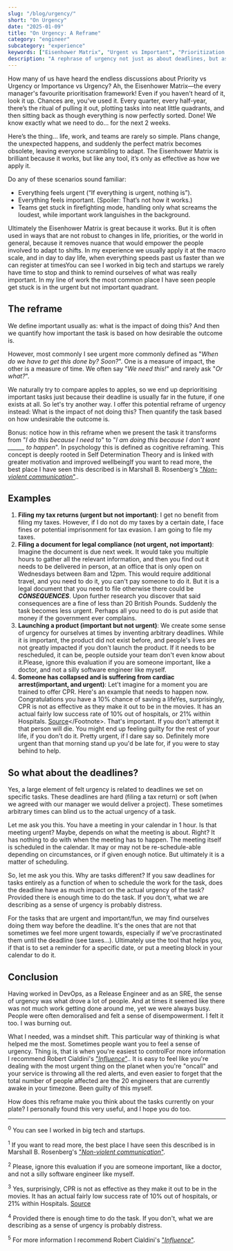 ```yaml
---
slug: "/blog/urgency/"
short: "On Urgency"
date: "2025-01-09"
title: "On Urgency: A Reframe"
category: "engineer"
subcategory: "experience"
keywords: ["Eisenhower Matrix", "Urgent vs Important", "Prioritization techniques", "Practical prioritization strategies", "Engineering management frameworks", "Burnout prevention", "Decision-making frameworks", "Agile prioritization", "Productivity tips", "Reframing prioritization", "engineering productivity", "cognitive reframing", "Self-Determination Theory", "task urgency evaluation", "Agile prioritisation", "time management strategies", "impact-driven prioritisation", "deadlines vs urgency", "practical decision-making frameworks", "Robert Cialdini Influence", "Marshall Rosenberg nonviolent communication"]
description: "A rephrase of urgency not just as about deadlines, but as impact. Explore a reframe of the Eisenhower Matrix and learn how cognitive reframing can help you prioritise tasks effectively while avoiding burnout."
---
```



How many of us have heard the endless discussions about Priority vs Urgency or Importance vs Urgency? Ah, the Eisenhower Matrix—the every manager's favourite prioritisation framework! Even if you haven't heard of it, look it up. Chances are, you've used it. Every quarter, every half-year, there’s the ritual of pulling it out, plotting tasks into neat little quadrants, and then sitting back as though everything is now perfectly sorted. Done! We know exactly what we need to do... for the next 2 weeks.

Here’s the thing... life, work, and teams are rarely so simple. Plans change, the unexpected happens, and suddenly the perfect matrix becomes obsolete, leaving everyone scrambling to adapt. The Eisenhower Matrix is brilliant because it works, but like any tool, it’s only as effective as how we apply it.

Do any of these scenarios sound familiar:
- Everything feels urgent (“If everything is urgent, nothing is”).
- Everything feels important. (Spoiler: That’s not how it works.)
- Teams get stuck in firefighting mode, handling only what screams the loudest, while important work languishes in the background.

Ultimately the Eisenhower Matrix is great because it works. But it is often used in ways that are not robust to changes in life, priorities, or the world in general, because it removes nuance that would empower the people involved to adapt to shifts. In my experience we usually apply it at the macro scale, and in day to day life, when everything speeds past us faster than we can register at times<Footnote presentation="0">You can see I worked in big tech and startups</Footnote> we rarely have time to stop and think to remind ourselves of what was really important. In my line of work the most common place I have seen people get stuck is in the urgent but not important quadrant.

## The reframe

We define important usually as: what is the impact of doing this? And then we quantify how important the task is based on how desirable the outcome is.

However, most commonly I see urgent more commonly defined as "_When do we have to get this done by? Soon?_". One is a measure of impact, the other is a measure of time. We often say "_We need this!_" and rarely ask "_Or what?_". 

We naturally try to compare apples to apples, so we end up deprioritising important tasks just because their deadline is usually far in the future, if one exists at all. So let's try another way. I offer this potential reframe of urgency instead: What is the impact of not doing this? Then quantify the task based on how undesirable the outcome is.

Bonus: notice how in this reframe when we present the task it transforms from "_I do this because I need to_" to "_I am doing this because I don't want ______ to happen_". In psychology this is defined as cognitive reframing. This concept is deeply rooted in Self Determination Theory and is linked with greater motivation and improved wellbeing<Footnote presentation="1">If you want to read more, the best place I have seen this described is in Marshall B. Rosenberg's ["_Non-violent communication_"](https://www.goodreads.com/book/show/3601593-non-violent-communication-a-language-of-life).</Footnote>. 

## Examples

1. **Filing my tax returns (urgent but not important)**: I get no benefit from filing my taxes. However, if I do not do my taxes by a certain date, I face fines or potential imprisonment for tax evasion. I am going to file my taxes.
2. **Filing a document for legal compliance (not urgent, not important)**: Imagine the document is due next week. It would take you multiple hours to gather all the relevant information, and then you find out it needs to be delivered in person, at an office that is only open on Wednesdays between 8am and 12pm. This would require additional travel, and you need to do it, you can't pay someone to do it. But it is a legal document that you need to file otherwise there could be **_CONSEQUENCES_**. Upon further research you discover that said consequences are a fine of less than 20 British Pounds. Suddenly the task becomes less urgent. Perhaps all you need to do is put aside that money if the government ever complains.
3. **Launching a product (important but not urgent)**: We create some sense of urgency for ourselves at times by inventing arbitrary deadlines. While it is important, the product did not exist before, and people's lives are not greatly impacted if you don't launch the product. If it needs to be rescheduled, it can be, people outside your team don't even know about it.<Footnote presentation="2">Please, ignore this evaluation if you are someone important, like a doctor, and not a silly software engineer like myself.</Footnote>
4. **Someone has collapsed and is suffering from cardiac arrest(important, and urgent)**: Let't imagine for a moment you are trained to offer CPR. Here's an example that needs to happen now. Congratulations you have a 10% chance of saving a life<Footnote presentation="3">Yes, surprisingly, CPR is not as effective as they make it out to be in the movies. It has an actual fairly low success rate of 10% out of hospitals, or 21% within Hospitals. [Source](https://www.redcross.org/take-a-class/resources/articles/cpr-facts-and-statistics#:~:text=For%20the%20past%2020%20years,inside%20or%20outside%20the%20hospital.)</Footnote>. That's important. If you don't attempt it that person will die. You might end up feeling guilty for the rest of your life, if you don't do it. Pretty urgent, if I dare say so. Definitely more urgent than that morning stand up you'd be late for, if you were to stay behind to help. 

## So what about the deadlines?

Yes, a large element of felt urgency is related to deadlines we set on specific tasks. These deadlines are hard (filing a tax return) or soft (when we agreed with our manager we would deliver a project). These sometimes arbitrary times can blind us to the actual urgency of a task.

Let me ask you this. You have a meeting in your calendar in 1 hour. Is that meeting urgent? Maybe, depends on what the meeting is about. Right? It has nothing to do with when the meeting has to happen. The meeting itself is scheduled in the calendar. It may or may not be re-schedule-able depending on circumstances, or if given enough notice. But ultimately it is a matter of scheduling.

So, let me ask you this. Why are tasks different? If you saw deadlines for tasks entirely as a function of when to schedule the work for the task, does the deadline have as much impact on the actual urgency of the task?<Footnote presentation="4">Provided there is enough time to do the task. If you don't, what we are describing as a sense of urgency is probably distress.</Footnote>

For the tasks that are urgent and important/fun, we may find ourselves doing them way before the deadline. It's the ones that are not that sometimes we feel more urgent towards, especially if we've procrastinated them until the deadline (see taxes...). Ultimately use the tool that helps you, if that is to set a reminder for a specific date, or put a meeting block in your calendar to do it.

## Conclusion

Having worked in DevOps, as a Release Engineer and as an SRE, the sense of urgency was what drove a lot of people. And at times it seemed like there was not much work getting done around me, yet we were always busy. People were often demoralised and felt a sense of disempowerment. I felt it too. I was burning out.

What I needed, was a mindset shift. This particular way of thinking is what helped me the most. Sometimes people want you to feel a sense of urgency. Thing is, that is when you're easiest to control<Footnote presentation="5">For more information I recommend Robert Cialdini's ["_Influence_"](https://www.goodreads.com/book/show/28815.Influence).</Footnote>. It is easy to feel like you're dealing with the most urgent thing on the planet when you're "oncall" and your service is throwing all the red alerts, and even easier to forget that the total number of people affected are the 20 engineers that are currently awake in your timezone. Been guilty of this myself.  

How does this reframe make you think about the tasks currently on your plate? I personally found this very useful, and I hope you do too.

---

<sup>0</sup> You can see I worked in big tech and startups.

<sup>1</sup> If you want to read more, the best place I have seen this described is in Marshall B. Rosenberg's ["_Non-violent communication_"](https://www.goodreads.com/book/show/3601593-non-violent-communication-a-language-of-life).

<sup>2</sup> Please, ignore this evaluation if you are someone important, like a doctor, and not a silly software engineer like myself.

<sup>3</sup> Yes, surprisingly, CPR is not as effective as they make it out to be in the movies. It has an actual fairly low success rate of 10% out of hospitals, or 21% within Hospitals. [Source](https://www.redcross.org/take-a-class/resources/articles/cpr-facts-and-statistics#:~:text=For%20the%20past%2020%20years,inside%20or%20outside%20the%20hospital.)

<sup>4</sup> Provided there is enough time to do the task. If you don't, what we are describing as a sense of urgency is probably distress.

<sup>5</sup> For more information I recommend Robert Cialdini's ["_Influence_"](https://www.goodreads.com/book/show/28815.Influence).